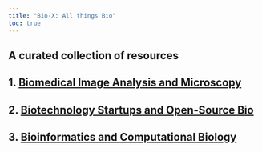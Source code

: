 ```yaml
---
title: "Bio-X: All things Bio"
toc: true
---
```


## A curated collection of resources

## 1. [Biomedical Image Analysis and Microscopy](biomed_image_microscopy.qmd)

## 2. [Biotechnology Startups and Open-Source Bio](biotech_opensource.qmd)

## 3. [Bioinformatics and Computational Biology](bioinf.qmd)
